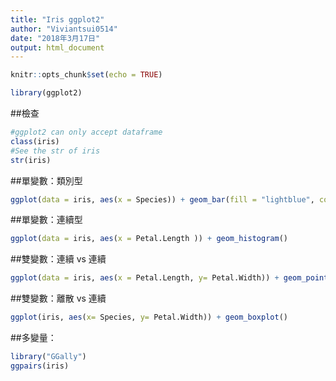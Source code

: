 ---
title: "Iris ggplot2"
author: "Viviantsui0514"
date: "2018年3月17日"
output: html_document
---

```{r}
knitr::opts_chunk$set(echo = TRUE)
```

```{r}
library(ggplot2)
```

##檢查
```{r}
#ggplot2 can only accept dataframe
class(iris)
#See the str of iris
str(iris)
```

##單變數：類別型
```{r}
ggplot(data = iris, aes(x = Species)) + geom_bar(fill = "lightblue", colour = "black")

```

##單變數：連續型
```{r}
ggplot(data = iris, aes(x = Petal.Length )) + geom_histogram()
```

##雙變數：連續 vs 連續
```{r}
ggplot(data = iris, aes(x = Petal.Length, y= Petal.Width)) + geom_point()
```

##雙變數：離散 vs 連續
```{r}
ggplot(iris, aes(x= Species, y= Petal.Width)) + geom_boxplot()
```

##多變量：
```{r}
library("GGally")
ggpairs(iris)
```
